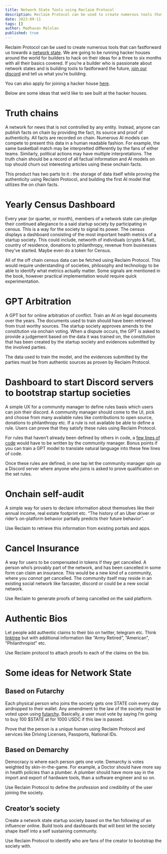 ---
title: Network State Tools using Reclaim Protocol
description: Reclaim Protocol can be used to create numerous tools that can fastforward us towards a network state.
date: 2023-09-11
tags: []
author: Madhavan Malolan
published: true
---

Reclaim Protocol can be used to create numerous tools that can fastforward us towards a [network state](https://thenetworkstate.com/). We are going to be running hacker houses around the world for builders to hack on their ideas for a three to six months with all their basics covered. If you’re a builder who is passionate about network states and is building tools to fastforward the future, [join our discord](https://link.reclaimprotocol.org/discord) and tell us what you’re building.

You can also apply for joining a hacker house [here](https://k7ry2bpd8ed.typeform.com/to/QTcMKxE5).

Below are some ideas that we’d like to see built at the hacker houses.

# Truth chains

A network for news that is not controlled by any entity. Instead, anyone can publish facts on chain by providing the fact, its source and proof of authenticity. All facts are recorded on chain. Numerous AI models can compete to present this data in a human readable fashion. For example, the same basketball match may be interpretted differently by the fans of either teams. Similarly, political actions may have multiple interpretations. The truth chain should be a record of all factual information and AI models on top should churn out interesting articles using these onchain facts.

This product has two parts to it : the storage of data itself while proving the authenticity using Reclaim Protocol, and building the first AI model that utilizes the on chain facts.

# Yearly Census Dashboard

Every year (or quarter, or month), members of a network state can pledge their continued allegiance to a said startup society by participating in census. This is a way for the society to signal its power. The census displays a dashboard consisting of the most important health metrics of a startup society. This could include, networth of individuals (crypto & fiat), country of residence, donations to philanthropy, revenue from businesses they’ve started. Maybe even do a token for Census.

All of the off chain census data can be fetched using Reclaim Protocol. This would require understanding of societies, philosophy and technology to be able to identify what metrics actually matter. Some signals are mentioned in the book, however practical implementation would require quick experimentation.

# GPT Arbitration

A GPT bot for online arbitration of conflict. Train an AI on legal documents over the years. The documents used to train should have been retrieved from trust worthy sources. The startup society approves amends to the constitution via onchain voting. When a dispute occurs, the GPT is asked to provide a judgement based on the data it was trained on, the constitution that has been created by the startup society and evidences submitted by the involved parties.

The data used to train the model, and the evidences submitted by the parties must be from authentic sources as proven by Reclaim Protocol.

# Dashboard to start Discord servers to bootstrap startup societies

A simple UX for a community manager to define rules basis which users can join their discord. A community manager should come to the UI, pick and choose from many available rules like contributions to open source, donations to philanthropy etc. If a rule is not available be able to define a rule. Users can prove that they satisfy these rules using Reclaim Protocol.

For rules that haven’t already been defined by others in code, a [few lines of code](https://docs.reclaimprotocol.org/providers/http-provider) would have to be written by the community manager. Bonus points if you can train a GPT model to translate natural language into these few lines of code.

Once these rules are defined, in one tap let the community manager spin up a Discord server where anyone who joins is asked to prove qualification on the set rules.

# Onchain self-audit

A simple way for users to declare information about themselves like their annual income, real estate footprint etc. “The history of an Uber driver or rider’s on-platform behavior partially predicts their future behavior”.

Use Reclaim to retrieve this information from existing portals and apps.

# Cancel Insurance

A way for users to be compensated in tokens if they get cancelled. A person who’s provably part of the network, and has been cancelled in some form can claim an insurance. This would be a new kind of a community, where you _cannot_ get cancelled. The community itself may reside in an existing social network like farcaster, discord or could be a new social network.

Use Reclaim to generate proofs of being cancelled on the said platform.

# Authentic Bios

Let people add authentic claims to their bio on twitter, telegram etc. Think [linktree](https://linktr.ee/) but with additional information like “Army Retired”, “American”, “Philanthropist” etc.

Use Reclaim protocol to attach proofs to each of the claims on the bio.

# Some ideas for Network State

## Based on Futarchy

Each physical person who joins the society gets one STATE coin every day airdropped to their wallet. Any amendment to the law of the society must be voted upon using [futarchy](http://mason.gmu.edu/~rhanson/futarchy.html). Basically, a user must vote by saying I’m going to buy 100 $STATE at for 1000 USDC if this law is passed.

Prove that the person is a unique human using Reclaim Protocol and services like Driving Licenses, Passports, National IDs.

## Based on Demarchy

Democracy is where each person gets one vote. Demarchy is votes weighted by skin-in-the-game. For example, a Doctor should have more say in health policies than a plumber. A plumber should have more say in the import and export of hardware tools, than a software engineer and so on.

Use Reclaim Protocol to define the profession and credibility of the user joining the society.

## Creator’s society

Create a network state startup society based on the fan following of an influencer online. Build tools and dashboards that will best let the society shape itself into a self sustaining community.

Use Reclaim Protocol to identify who are fans of the creator to bootstrap the society with.
